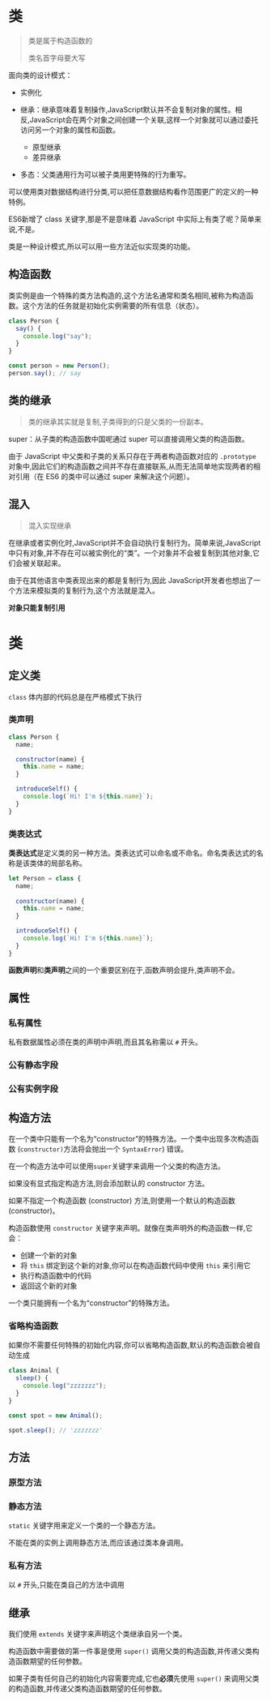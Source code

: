 # 类

> 类是属于构造函数的
>
> 类名首字母要大写

面向类的设计模式：

- 实例化
- 继承：继承意味着复制操作,JavaScript默认并不会复制对象的属性。相反,JavaScript会在两个对象之间创建一个关联,这样一个对象就可以通过委托访问另一个对象的属性和函数。
  - 原型继承
  - 差异继承

- 多态：父类通用行为可以被子类用更特殊的行为重写。



可以使用类对数据结构进行分类,可以把任意数据结构看作范围更广的定义的一种特例。

ES6新增了 class 关键字,那是不是意味着 JavaScript 中实际上有类了呢？简单来说,不是。

类是一种设计模式,所以可以用一些方法近似实现类的功能。



## 构造函数

类实例是由一个特殊的类方法构造的,这个方法名通常和类名相同,被称为构造函数。这个方法的任务就是初始化实例需要的所有信息（状态）。

```js
class Person {
  say() {
    console.log("say");
  }
}

const person = new Person();
person.say(); // say
```



## 类的继承

> 类的继承其实就是复制,子类得到的只是父类的一份副本。

super：从子类的构造函数中国呢通过 super 可以直接调用父类的构造函数。

由于 JavaScript 中父类和子类的关系只存在于两者构造函数对应的 `.prototype` 对象中,因此它们的构造函数之间并不存在直接联系,从而无法简单地实现两者的相对引用（在 ES6 的类中可以通过 super 来解决这个问题）。





## 混入

> 混入实现继承

在继承或者实例化时,JavaScript并不会自动执行复制行为。简单来说,JavaScript中只有对象,并不存在可以被实例化的“类”。一个对象并不会被复制到其他对象,它们会被关联起来。

由于在其他语言中类表现出来的都是复制行为,因此 JavaScript开发者也想出了一个方法来模拟类的复制行为,这个方法就是混入。





**对象只能复制引用**



# 类

## 定义类

 `class` 体内部的代码总是在严格模式下执行

### 类声明

```js
class Person {
  name;

  constructor(name) {
    this.name = name;
  }

  introduceSelf() {
    console.log(`Hi! I'm ${this.name}`);
  }
}
```

### 类表达式

**类表达式**是定义类的另一种方法。类表达式可以命名或不命名。命名类表达式的名称是该类体的局部名称。

```js
let Person = class {
  name;
  
  constructor(name) {
    this.name = name;
  }

  introduceSelf() {
    console.log(`Hi! I'm ${this.name}`);
  }
}
```



**函数声明**和**类声明**之间的一个重要区别在于,函数声明会提升,类声明不会。



## 属性

### 私有属性

私有数据属性必须在类的声明中声明,而且其名称需以 `#` 开头。



### 公有静态字段



### 公有实例字段



## 构造方法

在一个类中只能有一个名为“constructor”的特殊方法。一个类中出现多次构造函数 (`constructor)`方法将会抛出一个 `SyntaxError`) 错误。

在一个构造方法中可以使用`super`关键字来调用一个父类的构造方法。

如果没有显式指定构造方法,则会添加默认的 constructor 方法。

如果不指定一个构造函数 (constructor) 方法,则使用一个默认的构造函数 (constructor)。



构造函数使用 `constructor` 关键字来声明。就像在类声明外的构造函数一样,它会：

- 创建一个新的对象
- 将 `this` 绑定到这个新的对象,你可以在构造函数代码中使用 `this` 来引用它
- 执行构造函数中的代码
- 返回这个新的对象

一个类只能拥有一个名为“constructor”的特殊方法。



### 省略构造函数

如果你不需要任何特殊的初始化内容,你可以省略构造函数,默认的构造函数会被自动生成

```js
class Animal {
  sleep() {
    console.log("zzzzzzz");
  }
}

const spot = new Animal();

spot.sleep(); // 'zzzzzzz'
```



## 方法

### 原型方法

### 静态方法

`static` 关键字用来定义一个类的一个静态方法。

不能在类的实例上调用静态方法,而应该通过类本身调用。

### 私有方法

以 `#` 开头,只能在类自己的方法中调用





## 继承

我们使用 `extends` 关键字来声明这个类继承自另一个类。

构造函数中需要做的第一件事是使用 `super()` 调用父类的构造函数,并传递父类构造函数期望的任何参数。

如果子类有任何自己的初始化内容需要完成,它也**必须**先使用 `super()` 来调用父类的构造函数,并传递父类构造函数期望的任何参数。

